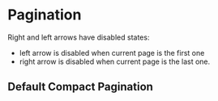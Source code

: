 
<Meta of={PaginationStories} />

# Pagination

Right and left arrows have disabled states:

* left arrow is disabled when current page is the first one
* right arrow is disabled when current page is the last one.

## Default Compact Pagination

<Canvas of={PaginationStories.Example} />

<Controls />
